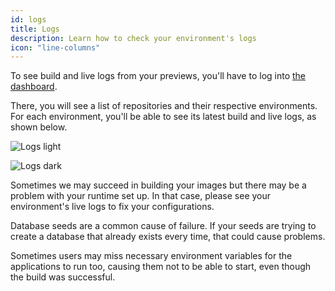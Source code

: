 ```yaml
---
id: logs
title: Logs
description: Learn how to check your environment's logs
icon: "line-columns"
---
```


To see build and live logs from your previews, you'll have to log into [the dashboard](https://app.ergomake.dev).

There, you will see a list of repositories and their respective environments. For each environment, you'll be able to see its latest build and live logs, as shown below.

<img
    className="block dark:hidden"
    src="/images/logs-light.png"
    alt="Logs light"
/>

<img
    className="hidden dark:block"
    src="/images/logs-dark.png"
    alt="Logs dark"
/>

Sometimes we may succeed in building your images but there may be a problem with your runtime set up. In that case, please see your environment's live logs to fix your configurations.

<Note>
Database seeds are a common cause of failure. If your seeds are trying to create a database that already exists every time, that could cause problems.

Sometimes users may miss necessary environment variables for the applications to run too, causing them not to be able to start, even though the build was successful.

</Note>
